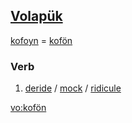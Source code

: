 ==[[Volapük]]==
[[kofoyn]] = [[kofön]] 
===Verb===
{{infl|vo|verb}}

# [[deride]] / [[mock]] / [[ridicule]]

[[vo:kofön]]